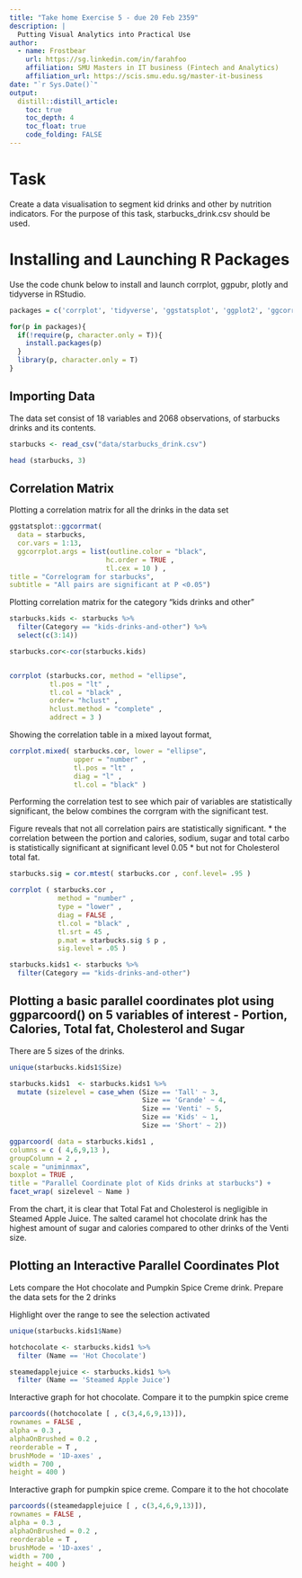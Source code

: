 ```yaml
---
title: "Take home Exercise 5 - due 20 Feb 2359"
description: |
  Putting Visual Analytics into Practical Use
author:
  - name: Frostbear 
    url: https://sg.linkedin.com/in/farahfoo
    affiliation: SMU Masters in IT business (Fintech and Analytics)
    affiliation_url: https://scis.smu.edu.sg/master-it-business
date: "`r Sys.Date()`"
output: 
  distill::distill_article:
    toc: true
    toc_depth: 4
    toc_float: true
    code_folding: FALSE
---
```


# Task
Create a data visualisation to segment kid drinks and other by nutrition indicators. For the purpose of this task, starbucks_drink.csv should be used.



# Installing and Launching R Packages

Use the code chunk below to install and launch corrplot, ggpubr, plotly and tidyverse in RStudio.

```r
packages = c('corrplot', 'tidyverse', 'ggstatsplot', 'ggplot2', 'ggcorrplot', 'GGally', 'parcoords')

for(p in packages){
  if(!require(p, character.only = T)){
    install.packages(p)
  }
  library(p, character.only = T)
}

```

## Importing Data

The data set consist of 18 variables and 2068 observations, of starbucks drinks and its contents.

```r

starbucks <- read_csv("data/starbucks_drink.csv")

head (starbucks, 3)

```

## Correlation Matrix

Plotting a correlation matrix for all the drinks in the data set

```r
ggstatsplot::ggcorrmat(
  data = starbucks,
  cor.vars = 1:13,
  ggcorrplot.args = list(outline.color = "black",
                        hc.order = TRUE ,
                        tl.cex = 10 ) ,
title = "Correlogram for starbucks",
subtitle = "All pairs are significant at P <0.05")

```

Plotting correlation matrix for the category "kids drinks and other"

```r

starbucks.kids <- starbucks %>% 
  filter(Category == "kids-drinks-and-other") %>% 
  select(c(3:14))

starbucks.cor<-cor(starbucks.kids)


corrplot (starbucks.cor, method = "ellipse",
          tl.pos = "lt" ,
          tl.col = "black" ,
          order= "hclust" ,
          hclust.method = "complete" ,
          addrect = 3 )
```

Showing the correlation table in a mixed layout format, 

```r

corrplot.mixed( starbucks.cor, lower = "ellipse",
                upper = "number" ,
                tl.pos = "lt" ,
                diag = "l" ,
                tl.col = "black" )
```

Performing the correlation test to see which pair of variables are statistically significant, the below combines the corrgram with the significant test. 

Figure reveals that not all correlation pairs are statistically significant. 
* the correlation between the portion and calories, sodium, sugar and total carbo is statistically significant at significant level 0.05
* but not for Cholesterol total fat. 

```r

starbucks.sig = cor.mtest( starbucks.cor , conf.level= .95 )

corrplot ( starbucks.cor ,
            method = "number" ,
            type = "lower" ,
            diag = FALSE ,
            tl.col = "black" ,
            tl.srt = 45 ,
            p.mat = starbucks.sig $ p ,
            sig.level = .05 )

```
```r

starbucks.kids1 <- starbucks %>% 
  filter(Category == "kids-drinks-and-other") 

```

## Plotting a basic parallel coordinates plot using ggparcoord() on 5 variables of interest - Portion, Calories, Total fat, Cholesterol and Sugar
There are 5 sizes of the drinks.

```r

unique(starbucks.kids1$Size)

starbucks.kids1  <- starbucks.kids1 %>% 
  mutate (sizelevel = case_when (Size == 'Tall' ~ 3,
                                 Size == 'Grande' ~ 4,
                                 Size == 'Venti' ~ 5, 
                                 Size == 'Kids' ~ 1, 
                                 Size == 'Short' ~ 2)) 

ggparcoord( data = starbucks.kids1 ,
columns = c ( 4,6,9,13 ),
groupColumn = 2 ,
scale = "uniminmax",
boxplot = TRUE ,
title = "Parallel Coordinate plot of Kids drinks at starbucks") +
facet_wrap( sizelevel ~ Name )

```
From the chart, it is clear that Total Fat and Cholesterol is negligible in Steamed Apple Juice. The salted caramel hot chocolate drink has the highest amount of sugar and calories compared to other drinks of the Venti size.


## Plotting an Interactive Parallel Coordinates Plot

Lets compare the Hot chocolate and Pumpkin Spice Creme drink. Prepare the data sets for the 2 drinks

Highlight over the range to see the selection activated

```r

unique(starbucks.kids1$Name)

hotchocolate <- starbucks.kids1 %>% 
  filter (Name == 'Hot Chocolate')

steamedapplejuice <- starbucks.kids1 %>% 
  filter (Name == 'Steamed Apple Juice')
```

Interactive graph for hot chocolate. Compare it to the pumpkin spice creme

```r

parcoords((hotchocolate [ , c(3,4,6,9,13)]),
rownames = FALSE ,
alpha = 0.3 ,
alphaOnBrushed = 0.2 ,
reorderable = T ,
brushMode = '1D-axes' ,
width = 700 ,
height = 400 )

```

Interactive graph for pumpkin spice creme. Compare it to the hot chocolate

```r

parcoords((steamedapplejuice [ , c(3,4,6,9,13)]),
rownames = FALSE ,
alpha = 0.3 ,
alphaOnBrushed = 0.2 ,
reorderable = T ,
brushMode = '1D-axes' ,
width = 700 ,
height = 400 )

```